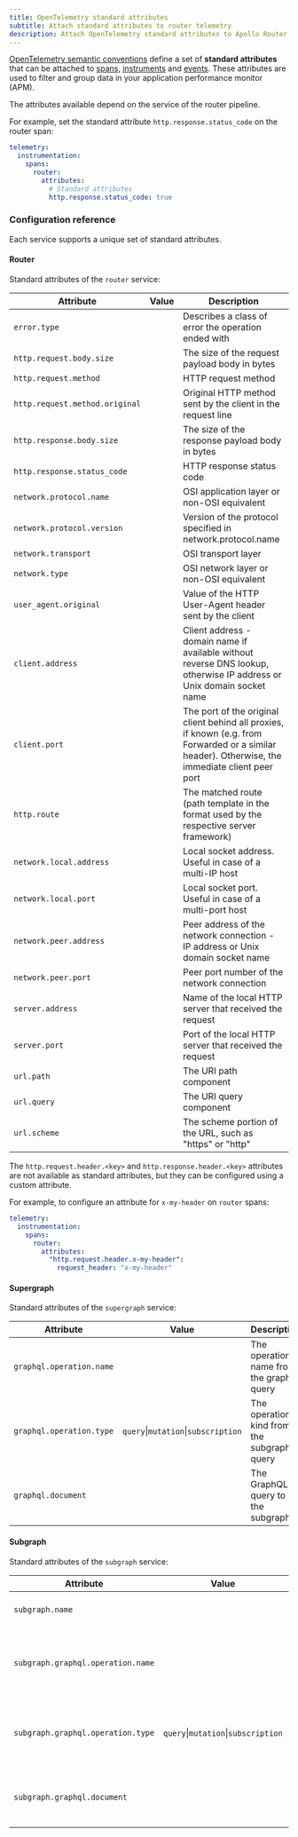 ```yaml
---
title: OpenTelemetry standard attributes
subtitle: Attach standard attributes to router telemetry
description: Attach OpenTelemetry standard attributes to Apollo Router telemetry
---
```



[OpenTelemetry semantic conventions](https://opentelemetry.io/docs/specs/semconv/) define a set of **standard attributes** that can be attached to [spans](./spans), [instruments](./instruments) and [events](./events). These attributes are used to filter and group data in your application performance monitor (APM).

The attributes available depend on the service of the router pipeline.

For example, set the standard attribute `http.response.status_code` on the router span:

```yaml title="router.yaml"
telemetry:
  instrumentation:
    spans:
      router:
        attributes:
          # Standard attributes
          http.response.status_code: true
```

### Configuration reference 

<RouterServices />

Each service supports a unique set of standard attributes.

#### Router

Standard attributes of the `router` service:

| Attribute                      | Value                               | Description                                                                                                                                        |
|--------------------------------|-------------------------------------|----------------------------------------------------------------------------------------------------------------------------------------------------|
| `error.type`                   |                                     | Describes a class of error the operation ended with                                                                                           |
| `http.request.body.size`       |                                     | The size of the request payload body in bytes                                                                                                 |
| `http.request.method`          |                                     | HTTP request method                                                                                                                   |
| `http.request.method.original` |                                     | Original HTTP method sent by the client in the request line                                                                                       |
| `http.response.body.size`      |                                     | The size of the response payload body in bytes                                                                                                    |
| `http.response.status_code`    |                                     | HTTP response status code                                                                                                                       |
| `network.protocol.name`        |                                     | OSI application layer or non-OSI equivalent                                                                                                      |
| `network.protocol.version`     |                                     | Version of the protocol specified in network.protocol.name                                                                                      |
| `network.transport`            |                                     | OSI transport layer                                                                                                                        |
| `network.type`                 |                                     | OSI network layer or non-OSI equivalent                                                                                                      |
| `user_agent.original`          |                                     | Value of the HTTP User-Agent header sent by the client                                                                                        |
| `client.address`               |                                     | Client address - domain name if available without reverse DNS lookup, otherwise IP address or Unix domain socket name                       |
| `client.port`                  |                                     | The port of the original client behind all proxies, if known (e.g. from Forwarded or a similar header). Otherwise, the immediate client peer port |
| `http.route`                   |                                     | The matched route (path template in the format used by the respective server framework)                                                          |
| `network.local.address`        |                                     | Local socket address. Useful in case of a multi-IP host                                                                                        |
| `network.local.port`           |                                     | Local socket port. Useful in case of a multi-port host                                                                                          |
| `network.peer.address`         |                                     | Peer address of the network connection - IP address or Unix domain socket name                                                                  |
| `network.peer.port`            |                                     | Peer port number of the network connection                                                                                                        |
| `server.address`               |                                     | Name of the local HTTP server that received the request                                                                                         |
| `server.port`                  |                                     | Port of the local HTTP server that received the request                                                                                           |
| `url.path`                     |                                     | The URI path component                                                                                                                             |
| `url.query`                    |                                     | The URI query component                                                                                                                            |
| `url.scheme`                   |                                     | The scheme portion of the URL, such as "https" or "http"                                                                                          |

<Note>

The `http.request.header.<key>` and `http.response.header.<key>` attributes are not available as standard attributes, but they can be configured using a custom attribute.

For example, to configure an attribute for `x-my-header` on `router` spans:
```yaml title="router.yaml"
telemetry:
  instrumentation:
    spans:
      router:
        attributes:
          "http.request.header.x-my-header":
            request_header: "x-my-header"
```

</Note>

#### Supergraph

Standard attributes of the `supergraph` service:

| Attribute                   | Value                               | Description                                 |
|-----------------------------|-------------------------------------|---------------------------------------------|
| `graphql.operation.name`    |                                     | The operation name from the graphql query   |
| `graphql.operation.type`    | `query`\|`mutation`\|`subscription` | The operation kind from the subgraph query  |
| `graphql.document`          |                                     | The GraphQL query to the subgraph           |


#### Subgraph

Standard attributes of the `subgraph` service:

| Attribute                          | Value                               | Description                                    |
|------------------------------------|-------------------------------------|------------------------------------------------|
| `subgraph.name`                    |                                     | The name of the subgraph                       |
| `subgraph.graphql.operation.name`  |                                     | The operation name from the subgraph query     |
| `subgraph.graphql.operation.type`  | `query`\|`mutation`\|`subscription` | The operation kind from the subgraph query     |
| `subgraph.graphql.document`        |                                     | The GraphQL query to the subgraph              |
